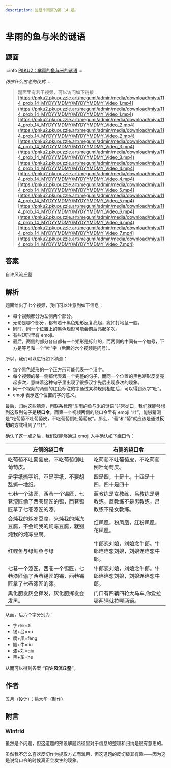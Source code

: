 ```yaml
---
description: 这是芈雨区的第 14 题。
---
```


# 芈雨的鱼与米的谜语

## 题面

:::info
[P&KU2：芈雨的鱼与米的谜语](https://pnku2.pkupuzzle.art/#/game/miyu/prob_14)
:::

_仿佛什么古老的仪式……_

> 题面里有若干视频，可以访问如下链接：
> [https://pnku2.pkupuzzle.art/megumi/admin/media/download/miyu/114_prob_14_MYDYYMDMY/MYDYYMDMY_Video_1.mp4](https://pnku2.pkupuzzle.art/megumi/admin/media/download/miyu/114_prob_14_MYDYYMDMY/MYDYYMDMY_Video_1.mp4)
> [https://pnku2.pkupuzzle.art/megumi/admin/media/download/miyu/114_prob_14_MYDYYMDMY/MYDYYMDMY_Video_2.mp4](https://pnku2.pkupuzzle.art/megumi/admin/media/download/miyu/114_prob_14_MYDYYMDMY/MYDYYMDMY_Video_2.mp4)
> [https://pnku2.pkupuzzle.art/megumi/admin/media/download/miyu/114_prob_14_MYDYYMDMY/MYDYYMDMY_Video_3.mp4](https://pnku2.pkupuzzle.art/megumi/admin/media/download/miyu/114_prob_14_MYDYYMDMY/MYDYYMDMY_Video_3.mp4)
> [https://pnku2.pkupuzzle.art/megumi/admin/media/download/miyu/114_prob_14_MYDYYMDMY/MYDYYMDMY_Video_4.mp4](https://pnku2.pkupuzzle.art/megumi/admin/media/download/miyu/114_prob_14_MYDYYMDMY/MYDYYMDMY_Video_4.mp4)
> [https://pnku2.pkupuzzle.art/megumi/admin/media/download/miyu/114_prob_14_MYDYYMDMY/MYDYYMDMY_Video_5.mp4](https://pnku2.pkupuzzle.art/megumi/admin/media/download/miyu/114_prob_14_MYDYYMDMY/MYDYYMDMY_Video_5.mp4)
> [https://pnku2.pkupuzzle.art/megumi/admin/media/download/miyu/114_prob_14_MYDYYMDMY/MYDYYMDMY_Video_6.mp4](https://pnku2.pkupuzzle.art/megumi/admin/media/download/miyu/114_prob_14_MYDYYMDMY/MYDYYMDMY_Video_6.mp4)  
> [https://pnku2.pkupuzzle.art/megumi/admin/media/download/miyu/114_prob_14_MYDYYMDMY/MYDYYMDMY_Video_7.mp4](https://pnku2.pkupuzzle.art/megumi/admin/media/download/miyu/114_prob_14_MYDYYMDMY/MYDYYMDMY_Video_7.mp4)

## 答案

<AnswerBlock>自许风流丘壑</AnswerBlock>

## 解析

题面给出了七个视频，我们可以注意到如下信息：

- 每个视频都分为左侧两个部分。
- 无论是哪个部分，都有若干黑色矩形反复亮起，宛如打地鼠一般。
- 同时，同一个位置上的黑色矩形可能会前后亮起多次。
- 有些矩形里有 emoji。
- 最后，两侧的部分各自都有一个矩形是标红的，而两侧的中间有一个加号，下方是等号和一个“吐”字（后面的六个视频是问号）。

所以，我们可以进行如下猜测：

- 每个黑色矩形的一个正方形可能代表一个汉字。
- 每个视频的某一侧都代表着一个完整的句子，而同一个位置的黑色矩形反复亮起多次，意味着这种句子里出现了很多汉字先后出现多次的现象。
- 同一个视频的两侧的红色标注的字通过某种规则相加后，可以得到汉字“吐”。
- emoji 表示这个位置的字的意义。

最后，归纳这些猜测，再联系标题“芈雨的鱼与米的谜语”非常拗口，我们就能够想到这系列句子是**绕口令**。而第一个视频两侧的绕口令里有 emoji “吐”，能够猜测是“吃葡萄不吐葡萄皮，不吃葡萄倒吐葡萄皮”。那么，“萄”和“葡”就应该是通过**反切**的方式得到了“吐”。

确认了这一点之后，我们就能够通过 emoji 入手确认如下绕口令：

| 左侧的绕口令                                                                     | 右侧的绕口令                                                         |
| -------------------------------------------------------------------------------- | -------------------------------------------------------------------- |
| 吃葡萄不吐葡萄皮，不吃葡萄倒吐葡萄皮。                                           | 吃葡萄不吐葡萄皮，不吃葡萄倒吐葡萄皮。                               |
| 是字纸撕字纸，不是字纸，不要胡乱撕一地纸。                                       | 四是四，十是十。十四是十四，四十是四十                               |
| 七巷一个漆匠，西巷一个锡匠，七巷漆匠偷了西巷锡匠的锡，西巷锡匠拿了七巷漆匠的漆。 | 蓝教练是女教练，吕教练是男教练，蓝教练不是男教练，吕教练不是女教练。 |
| 会炖我的炖冻豆腐，来炖我的炖冻豆腐，不会炖我的炖冻豆腐，就别炖我的炖冻豆腐。     | 红凤凰，粉凤凰，红粉凤凰，花凤凰。                                   |
| 红鲤鱼与绿鲤鱼与绿                                                               | 牛郎恋刘娘，刘娘念牛郎。牛郎连连恋刘娘，刘娘连连恋牛郎。             |
| 七巷一个漆匠，西巷一个锡匠，七巷漆匠偷了西巷锡匠的锡，西巷锡匠拿了七巷漆匠的漆。 | 牛郎恋刘娘，刘娘念牛郎。牛郎连连恋刘娘，刘娘连连恋牛郎。             |
| 黑化肥发灰会挥发，灰化肥挥发会发黑。                                             | 门口有四辆四轮大马车,你爱拉哪两辆就拉哪两辆。                        |

从而，后六个字分别为：

- 字+四=zi
- 锡+吕=xu
- 腐+凤=feng
- 鲤+牛=liu
- 漆+刘=qiu
- 黑+车=he

从而可以得到答案 **“自许风流丘壑”**。

## 作者

五月（设计）；榆木华（制作）

## 附言

### Winfrid

虽然是个闪题，但这道题的预设解题路径里对于信息的整理和归纳是很有意思的。

虽然我不怎么喜欢反切作为提取方式而滥用，但这道题的反切极其有趣——因为这是说绕口令的时候真正会发生的现象。
